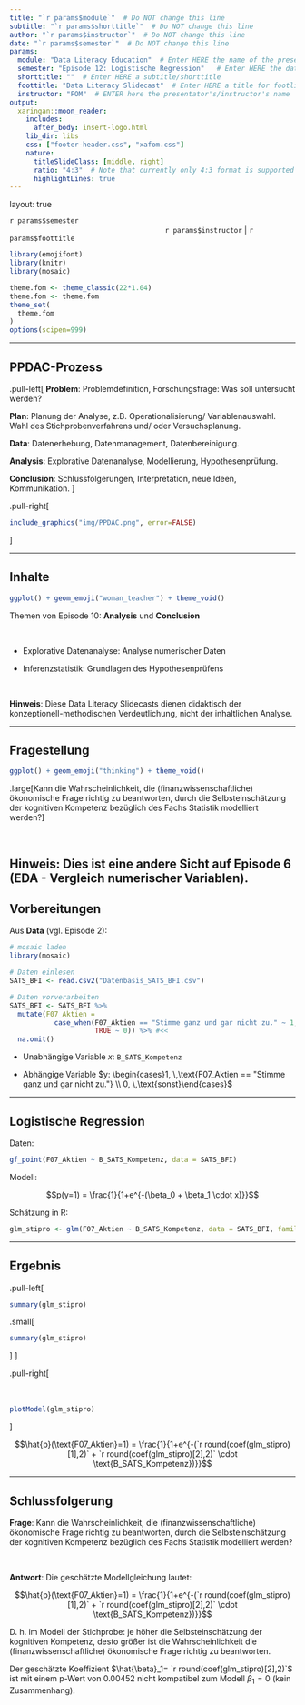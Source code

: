```yaml
---
title: "`r params$module`"  # Do NOT change this line
subtitle: "`r params$shorttitle`"  # Do NOT change this line
author: "`r params$instructor`"  # Do NOT change this line
date: "`r params$semester`"  # Do NOT change this line
params:
  module: "Data Literacy Education"  # Enter HERE the name of the presentation/course/module
  semester: "Episode 12: Logistische Regression"   # Enter HERE the date/semester/term
  shorttitle: ""  # Enter HERE a subtitle/shorttitle
  foottitle: "Data Literacy Slidecast"  # Enter HERE a title for footline
  instructor: "FOM"  # ENTER here the presentator's/instructor's name
output:
  xaringan::moon_reader:
    includes:
      after_body: insert-logo.html
    lib_dir: libs
    css: ["footer-header.css", "xafom.css"]
    nature:
      titleSlideClass: [middle, right]
      ratio: "4:3"  # Note that currently only 4:3 format is supported
      highlightLines: true
---
```



layout: true
  
<div class="my-header"></div>

<!-- the following lines define the header and the footer line: -->
<div class="my-footer"><span>`r params$semester`    
&emsp;&emsp;&emsp;&emsp;&emsp;&emsp;
&emsp;&emsp;&emsp;&emsp;&emsp;&emsp;&emsp;&emsp;&emsp;&emsp;&emsp;&emsp;&emsp;
`r params$instructor` | `r params$foottitle` </span></div> 

<div class="footer-line"></div>



```r
library(emojifont)
library(knitr)
library(mosaic)

theme.fom <- theme_classic(22*1.04)
theme.fom <- theme.fom
theme_set(
  theme.fom  
)
options(scipen=999)
```

---

## PPDAC-Prozess


.pull-left[
**Problem**: Problemdefinition, Forschungsfrage: Was soll untersucht werden?

**Plan**: Planung der Analyse, z.B. Operationalisierung/ Variablenauswahl. Wahl des Stichprobenverfahrens und/ oder Versuchsplanung.

**Data**: Datenerhebung, Datenmanagement, Datenbereinigung.

**Analysis**: Explorative Datenanalyse, Modellierung, Hypothesenprüfung. 

**Conclusion**: Schlussfolgerungen, Interpretation, neue Ideen, Kommunikation.
]

.pull-right[
```r
include_graphics("img/PPDAC.png", error=FALSE)
```
]

---

## Inhalte

```r
ggplot() + geom_emoji("woman_teacher") + theme_void()
```


Themen von Episode 10: **Analysis** und **Conclusion**

<br>


- Explorative Datenanalyse: Analyse numerischer Daten

- Inferenzstatistik: Grundlagen des Hypothesenprüfens


<br>

**Hinweis**: Diese Data Literacy Slidecasts dienen didaktisch der konzeptionell-methodischen Verdeutlichung, nicht der inhaltlichen Analyse.


---

## Fragestellung

```r
ggplot() + geom_emoji("thinking") + theme_void()
```

.large[Kann die Wahrscheinlichkeit, die (finanzwissenschaftliche) ökonomische Frage richtig zu beantworten, durch die Selbsteinschätzung der kognitiven Kompetenz bezüglich des Fachs Statistik modelliert werden?]

<br>

**Hinweis**: Dies ist eine andere Sicht auf Episode 6 (EDA - Vergleich numerischer Variablen).
---

## Vorbereitungen

Aus **Data** (vgl. Episode 2):

```r
# mosaic laden
library(mosaic)

# Daten einlesen
SATS_BFI <- read.csv2("Datenbasis_SATS_BFI.csv")

# Daten vorverarbeiten
SATS_BFI <- SATS_BFI %>%
  mutate(F07_Aktien = 
           case_when(F07_Aktien == "Stimme ganz und gar nicht zu." ~ 1, #<<
                     TRUE ~ 0)) %>% #<<
  na.omit() 
```

- Unabhängige Variable $x$: `B_SATS_Kompetenz`

- Abhängige Variable $y: \begin{cases}1, \,\text{F07_Aktien == "Stimme ganz und gar nicht zu."} \\ 0, \,\text{sonst}\end{cases}$

---

## Logistische Regression

Daten:

```r
gf_point(F07_Aktien ~ B_SATS_Kompetenz, data = SATS_BFI)
```


Modell:

$$p(y=1) = \frac{1}{1+e^{-(\beta_0 + \beta_1 \cdot x)}}$$


Schätzung in R:
```r
glm_stipro <- glm(F07_Aktien ~ B_SATS_Kompetenz, data = SATS_BFI, family = "binomial")
```

---

## Ergebnis

.pull-left[
```r
summary(glm_stipro)
```

.small[
```r
summary(glm_stipro)
```
]
]

.pull-right[
<br> <br> <br>
```r
plotModel(glm_stipro)
```
]

$$\hat{p}(\text{F07_Aktien}=1) = \frac{1}{1+e^{-(`r round(coef(glm_stipro)[1],2)` + `r round(coef(glm_stipro)[2],2)` \cdot \text{B_SATS_Kompetenz})}}$$

---

## Schlussfolgerung 

**Frage**: Kann die Wahrscheinlichkeit, die (finanzwissenschaftliche) ökonomische Frage richtig zu beantworten, durch die Selbsteinschätzung der kognitiven Kompetenz bezüglich des Fachs Statistik modelliert werden?

<br>

**Antwort**: Die geschätzte Modellgleichung lautet:

$$\hat{p}(\text{F07_Aktien}=1) = \frac{1}{1+e^{-(`r round(coef(glm_stipro)[1],2)` + `r round(coef(glm_stipro)[2],2)` \cdot \text{B_SATS_Kompetenz})}}$$

D. h. im Modell der Stichprobe:  je höher die Selbsteinschätzung der kognitiven Kompetenz, desto größer ist die Wahrscheinlichkeit die (finanzwissenschaftliche) ökonomische Frage richtig zu beantworten. 

Der geschätzte Koeffizient $\hat{\beta}_1= `r round(coef(glm_stipro)[2],2)`$ ist mit einem p-Wert von $0.00452$ nicht kompatibel zum Modell $\beta_{\text{1}}=0$ (kein Zusammenhang).